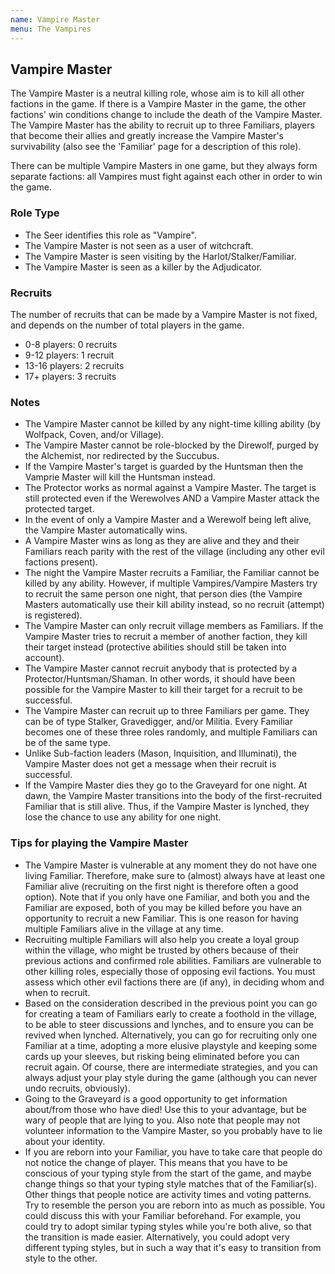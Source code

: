 ```yaml
---
name: Vampire Master
menu: The Vampires
---
```


## Vampire Master

The Vampire Master is a neutral killing role, whose aim is to kill all
other factions in the game. If there is a Vampire Master in the game,
the other factions' win conditions change to include the death of the
Vampire Master. The Vampire Master has the ability to recruit up to
three Familiars, players that become their allies and greatly increase
the Vampire Master's survivability (also see the 'Familiar' page for a
description of this role).

There can be multiple Vampire Masters in one game, but they always form
separate factions: all Vampires must fight against each other in order
to win the game.

### Role Type

  - The Seer identifies this role as "Vampire".
  - The Vampire Master is not seen as a user of witchcraft.
  - The Vampire Master is seen visiting by the Harlot/Stalker/Familiar.
  - The Vampire Master is seen as a killer by the Adjudicator.

### Recruits

The number of recruits that can be made by a Vampire Master is not
fixed, and depends on the number of total players in the game.

  - 0-8 players: 0 recruits
  - 9-12 players: 1 recruit
  - 13-16 players: 2 recruits
  - 17+ players: 3 recruits

### Notes

  - The Vampire Master cannot be killed by any night-time killing
    ability (by Wolfpack, Coven, and/or Village).
  - The Vampire Master cannot be role-blocked by the Direwolf, purged by
    the Alchemist, nor redirected by the Succubus.
  - If the Vampire Master's target is guarded by the Huntsman then the
    Vamprie Master will kill the Huntsman instead.
  - The Protector works as normal against a Vampire Master. The target
    is still protected even if the Werewolves AND a Vampire Master
    attack the protected target.
  - In the event of only a Vampire Master and a Werewolf being left
    alive, the Vampire Master automatically wins.
  - A Vampire Master wins as long as they are alive and they and their
    Familiars reach parity with the rest of the village (including any
    other evil factions present).
  - The night the Vampire Master recruits a Familiar, the Familiar
    cannot be killed by any ability. However, if multiple
    Vampires/Vampire Masters try to recruit the same person one night,
    that person dies (the Vampire Masters automatically use their kill
    ability instead, so no recruit (attempt) is registered).
  - The Vampire Master can only recruit village members as Familiars. If
    the Vampire Master tries to recruit a member of another faction,
    they kill their target instead (protective abilities should still be
    taken into account).
  - The Vampire Master cannot recruit anybody that is protected by a
    Protector/Huntsman/Shaman. In other words, it should have been
    possible for the Vampire Master to kill their target for a recruit
    to be successful.
  - The Vampire Master can recruit up to three Familiars per game. They
    can be of type Stalker, Gravedigger, and/or Militia. Every Familiar
    becomes one of these three roles randomly, and multiple Familiars
    can be of the same type.
  - Unlike Sub-faction leaders (Mason, Inquisition, and Illuminati), the
    Vampire Master does not get a message when their recruit is
    successful.
  - If the Vampire Master dies they go to the Graveyard for one night.
    At dawn, the Vampire Master transitions into the body of the
    first-recruited Familiar that is still alive. Thus, if the Vampire
    Master is lynched, they lose the chance to use any ability for one
    night.

### Tips for playing the Vampire Master

  - The Vampire Master is vulnerable at any moment they do not have one
    living Familiar. Therefore, make sure to (almost) always have at
    least one Familiar alive (recruiting on the first night is therefore
    often a good option). Note that if you only have one Familiar, and
    both you and the Familiar are exposed, both of you may be killed
    before you have an opportunity to recruit a new Familiar. This is
    one reason for having multiple Familiars alive in the village at any
    time.
  - Recruiting multiple Familiars will also help you create a loyal
    group within the village, who might be trusted by others because of
    their previous actions and confirmed role abilities. Familiars are
    vulnerable to other killing roles, especially those of opposing evil
    factions. You must assess which other evil factions there are (if
    any), in deciding whom and when to recruit.
  - Based on the consideration described in the previous point you can
    go for creating a team of Familiars early to create a foothold in
    the village, to be able to steer discussions and lynches, and to
    ensure you can be revived when lynched. Alternatively, you can go
    for recruiting only one Familiar at a time, adopting a more elusive
    playstyle and keeping some cards up your sleeves, but risking being
    eliminated before you can recruit again. Of course, there are
    intermediate strategies, and you can always adjust your play style
    during the game (although you can never undo recruits, obviously).
  - Going to the Graveyard is a good opportunity to get information
    about/from those who have died\! Use this to your advantage, but be
    wary of people that are lying to you. Also note that people may not
    volunteer information to the Vampire Master, so you probably have to
    lie about your identity.
  - If you are reborn into your Familiar, you have to take care that
    people do not notice the change of player. This means that you have
    to be conscious of your typing style from the start of the game, and
    maybe change things so that your typing style matches that of the
    Familiar(s). Other things that people notice are activity times and
    voting patterns. Try to resemble the person you are reborn into as
    much as possible. You could discuss this with your Familiar
    beforehand. For example, you could try to adopt similar typing
    styles while you're both alive, so that the transition is made
    easier. Alternatively, you could adopt very different typing styles,
    but in such a way that it's easy to transition from style to the
    other.
